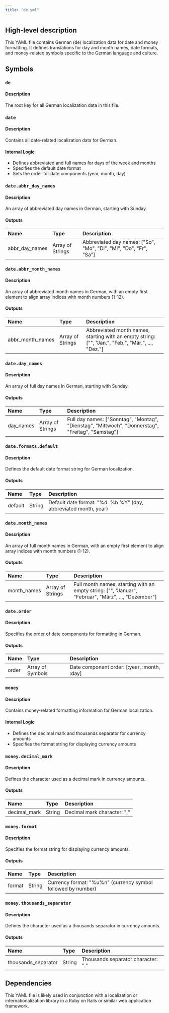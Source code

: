 ```yaml
---
title: "de.yml"
---
```


## High-level description
This YAML file contains German (de) localization data for date and money formatting. It defines translations for day and month names, date formats, and money-related symbols specific to the German language and culture.

## Symbols

### `de`
#### Description
The root key for all German localization data in this file.

### `date`
#### Description
Contains all date-related localization data for German.

#### Internal Logic
- Defines abbreviated and full names for days of the week and months
- Specifies the default date format
- Sets the order for date components (year, month, day)

### `date.abbr_day_names`
#### Description
An array of abbreviated day names in German, starting with Sunday.

#### Outputs
| Name | Type | Description |
|:-----|:-----|:------------|
| abbr_day_names | Array of Strings | Abbreviated day names: ["So", "Mo", "Di", "Mi", "Do", "Fr", "Sa"] |

### `date.abbr_month_names`
#### Description
An array of abbreviated month names in German, with an empty first element to align array indices with month numbers (1-12).

#### Outputs
| Name | Type | Description |
|:-----|:-----|:------------|
| abbr_month_names | Array of Strings | Abbreviated month names, starting with an empty string: ["", "Jan.", "Feb.", "Mär.", ..., "Dez."] |

### `date.day_names`
#### Description
An array of full day names in German, starting with Sunday.

#### Outputs
| Name | Type | Description |
|:-----|:-----|:------------|
| day_names | Array of Strings | Full day names: ["Sonntag", "Montag", "Dienstag", "Mittwoch", "Donnerstag", "Freitag", "Samstag"] |

### `date.formats.default`
#### Description
Defines the default date format string for German localization.

#### Outputs
| Name | Type | Description |
|:-----|:-----|:------------|
| default | String | Default date format: "%d. %b %Y" (day, abbreviated month, year) |

### `date.month_names`
#### Description
An array of full month names in German, with an empty first element to align array indices with month numbers (1-12).

#### Outputs
| Name | Type | Description |
|:-----|:-----|:------------|
| month_names | Array of Strings | Full month names, starting with an empty string: ["", "Januar", "Februar", "März", ..., "Dezember"] |

### `date.order`
#### Description
Specifies the order of date components for formatting in German.

#### Outputs
| Name | Type | Description |
|:-----|:-----|:------------|
| order | Array of Symbols | Date component order: [:year, :month, :day] |

### `money`
#### Description
Contains money-related formatting information for German localization.

#### Internal Logic
- Defines the decimal mark and thousands separator for currency amounts
- Specifies the format string for displaying currency amounts

### `money.decimal_mark`
#### Description
Defines the character used as a decimal mark in currency amounts.

#### Outputs
| Name | Type | Description |
|:-----|:-----|:------------|
| decimal_mark | String | Decimal mark character: "," |

### `money.format`
#### Description
Specifies the format string for displaying currency amounts.

#### Outputs
| Name | Type | Description |
|:-----|:-----|:------------|
| format | String | Currency format: "%u%n" (currency symbol followed by number) |

### `money.thousands_separator`
#### Description
Defines the character used as a thousands separator in currency amounts.

#### Outputs
| Name | Type | Description |
|:-----|:-----|:------------|
| thousands_separator | String | Thousands separator character: "." |

## Dependencies
This YAML file is likely used in conjunction with a localization or internationalization library in a Ruby on Rails or similar web application framework.